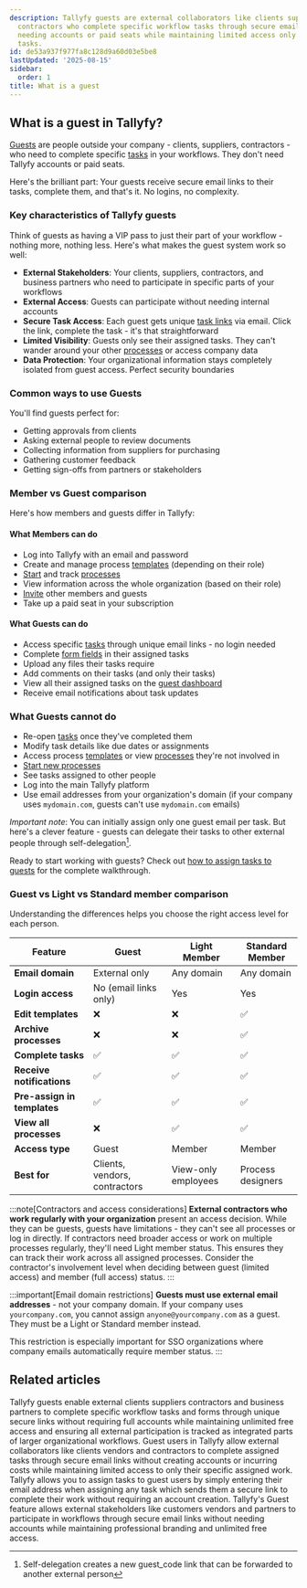 ```yaml
---
description: Tallyfy guests are external collaborators like clients suppliers and
  contractors who complete specific workflow tasks through secure email links without
  needing accounts or paid seats while maintaining limited access only to their assigned
  tasks.
id: de53a937f977fa8c128d9a60d03e5be8
lastUpdated: '2025-08-15'
sidebar:
  order: 1
title: What is a guest
---
```


## What is a guest in Tallyfy?

[Guests](/products/pro/documenting/guests/) are people outside your company - clients, suppliers, contractors - who need to complete specific [tasks](/products/pro/tracking-and-tasks/tasks/) in your workflows. They don't need Tallyfy accounts or paid seats.

Here's the brilliant part: Your guests receive secure email links to their tasks, complete them, and that's it. No logins, no complexity.

### Key characteristics of Tallyfy guests

Think of guests as having a VIP pass to just their part of your workflow - nothing more, nothing less. Here's what makes the guest system work so well:

- **External Stakeholders**: Your clients, suppliers, contractors, and business partners who need to participate in specific parts of your workflows
- **External Access**: Guests can participate without needing internal accounts
- **Secure Task Access**: Each guest gets unique [task links](/products/pro/documenting/guests/how-to-find-a-guest-task-link-in-tallyfy/) via email. Click the link, complete the task - it's that straightforward
- **Limited Visibility**: Guests only see their assigned tasks. They can't wander around your other [processes](/products/pro/tracking-and-tasks/processes/) or access company data
- **Data Protection**: Your organizational information stays completely isolated from guest access. Perfect security boundaries

### Common ways to use Guests

You'll find guests perfect for:
- Getting approvals from clients
- Asking external people to review documents
- Collecting information from suppliers for purchasing
- Gathering customer feedback
- Getting sign-offs from partners or stakeholders

### Member vs Guest comparison

Here's how members and guests differ in Tallyfy:

#### What Members can do
- Log into Tallyfy with an email and password
- Create and manage process [templates](/products/pro/documenting/templates/) (depending on their role)
- [Start](/products/pro/launching/) and track [processes](/products/pro/tracking-and-tasks/processes/)
- View information across the whole organization (based on their role)
- [Invite](/products/pro/documenting/members/how-to-invite-and-activate-members-on-tallyfy/) other members and guests
- Take up a paid seat in your subscription

#### What Guests can do
- Access specific [tasks](/products/pro/tracking-and-tasks/tasks/) through unique email links - no login needed
- Complete [form fields](/products/pro/tracking-and-tasks/tasks/what-are-form-fields-in-tallyfy/) in their assigned tasks
- Upload any files their tasks require
- Add comments on their tasks (and only their tasks)
- View all their assigned tasks on the [guest dashboard](/products/pro/documenting/guests/how-can-guests-monitor-their-processes-on-tallyfy/)
- Receive email notifications about task updates

### What Guests cannot do
- Re-open [tasks](/products/pro/tracking-and-tasks/tasks/) once they've completed them
- Modify task details like due dates or assignments
- Access process [templates](/products/pro/documenting/templates/) or view [processes](/products/pro/tracking-and-tasks/processes/) they're not involved in
- [Start new processes](/products/pro/launching/)
- See tasks assigned to other people
- Log into the main Tallyfy platform
- Use email addresses from your organization's domain (if your company uses `mydomain.com`, guests can't use `mydomain.com` emails)

*Important note*: You can initially assign only one guest email per task. But here's a clever feature - guests can delegate their tasks to other external people through self-delegation[^1].

Ready to start working with guests? Check out [how to assign tasks to guests](/products/pro/documenting/guests/how-can-i-assign-tasks-to-guest-users-in-tallyfy/) for the complete walkthrough.

### Guest vs Light vs Standard member comparison

Understanding the differences helps you choose the right access level for each person.

| Feature | Guest | Light Member | Standard Member |
|---------|--------|--------------|-----------------|
| **Email domain** | External only | Any domain | Any domain |
| **Login access** | No (email links only) | Yes | Yes |
| **Edit templates** | ❌ | ❌ | ✅ |
| **Archive processes** | ❌ | ❌ | ✅ |
| **Complete tasks** | ✅ | ✅ | ✅ |
| **Receive notifications** | ✅ | ✅ | ✅ |
| **Pre-assign in templates** | ✅ | ✅ | ✅ |
| **View all processes** | ❌ | ✅ | ✅ |
| **Access type** | Guest | Member | Member |
| **Best for** | Clients, vendors, contractors | View-only employees | Process designers |

:::note[Contractors and access considerations]
**External contractors who work regularly with your organization** present an access decision. While they can be guests, guests have limitations - they can't see all processes or log in directly. If contractors need broader access or work on multiple processes regularly, they'll need Light member status. This ensures they can track their work across all assigned processes. Consider the contractor's involvement level when deciding between guest (limited access) and member (full access) status.
:::

:::important[Email domain restrictions]
**Guests must use external email addresses** - not your company domain. If your company uses `yourcompany.com`, you cannot assign `anyone@yourcompany.com` as a guest. They must be a Light or Standard member instead.

This restriction is especially important for SSO organizations where company emails automatically require member status.
:::



[^1]: Self-delegation creates a new guest_code link that can be forwarded to another external person

## Related articles
<CardGrid>
<LinkTitleCard header="<b>Documenting > Guests</b>" href="/products/pro/documenting/guests/" > Tallyfy guests enable external clients suppliers contractors and business partners to complete specific workflow tasks and forms through unique secure links without requiring full accounts while maintaining unlimited free access and ensuring all external participation is tracked as integrated parts of larger organizational workflows. </LinkTitleCard>
<LinkTitleCard header="<b>Guests > Assigning guests</b>" href="/products/pro/documenting/guests/guest-user-guide/" > Guest users in Tallyfy allow external collaborators like clients vendors and contractors to complete assigned tasks through secure email links without creating accounts or incurring costs while maintaining limited access to only their specific assigned work. </LinkTitleCard>
<LinkTitleCard header="<b>Guests > Assign tasks to guests</b>" href="/products/pro/documenting/guests/how-can-i-assign-tasks-to-guest-users-in-tallyfy/" > Tallyfy allows you to assign tasks to guest users by simply entering their email address when assigning any task which sends them a secure link to complete their work without requiring an account creation. </LinkTitleCard>
<LinkTitleCard header="<b>Features > Customer facing</b>" href="/products/pro/tutorials/features/customer-facing/" > Tallyfy's Guest feature allows external stakeholders like customers vendors and partners to participate in workflows through secure email links without needing accounts while maintaining professional branding and unlimited free access. </LinkTitleCard>
</CardGrid>